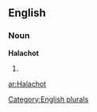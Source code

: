 ==English==

===Noun===
'''Halachot'''

# {{plural of|[[Halacha]]}}

[[Category:English plurals]]

[[ar:Halachot]]